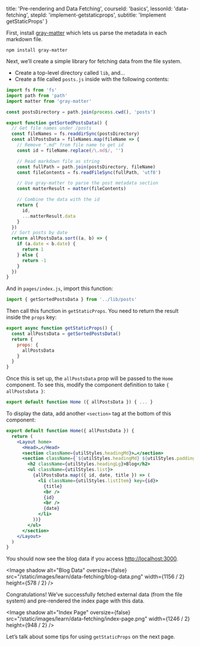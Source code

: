 
  title: 'Pre-rendering and Data Fetching',
  courseId: 'basics',
  lessonId: 'data-fetching',
  stepId: 'implement-getstaticprops',
  subtitle: 'Implement getStaticProps'
}

First, install [gray-matter](https://github.com/jonschlinkert/gray-matter) which lets us parse the metadata in each markdown file.

```shell
npm install gray-matter
```

Next, we’ll create a simple library for fetching data from the file system.

- Create a top-level directory called `lib`, and…
- Create a file called `posts.js` inside with the following contents:

```js
import fs from 'fs'
import path from 'path'
import matter from 'gray-matter'

const postsDirectory = path.join(process.cwd(), 'posts')

export function getSortedPostsData() {
  // Get file names under /posts
  const fileNames = fs.readdirSync(postsDirectory)
  const allPostsData = fileNames.map(fileName => {
    // Remove ".md" from file name to get id
    const id = fileName.replace(/\.md$/, '')

    // Read markdown file as string
    const fullPath = path.join(postsDirectory, fileName)
    const fileContents = fs.readFileSync(fullPath, 'utf8')

    // Use gray-matter to parse the post metadata section
    const matterResult = matter(fileContents)

    // Combine the data with the id
    return {
      id,
      ...matterResult.data
    }
  })
  // Sort posts by date
  return allPostsData.sort((a, b) => {
    if (a.date < b.date) {
      return 1
    } else {
      return -1
    }
  })
}
```

And in `pages/index.js`, import this function:

```js
import { getSortedPostsData } from '../lib/posts'
```

Then call this function in `getStaticProps`. You need to return the result inside the `props` key:

```js
export async function getStaticProps() {
  const allPostsData = getSortedPostsData()
  return {
    props: {
      allPostsData
    }
  }
}
```

Once this is set up, the `allPostsData` prop will be passed to the `Home` component. To see this, modify the component definition to take `{ allPostsData }`:

```jsx
export default function Home ({ allPostsData }) { ... }
```

To display the data, add another `<section>` tag at the bottom of this component:

```jsx
export default function Home({ allPostsData }) {
  return (
    <Layout home>
      <Head>…</Head>
      <section className={utilStyles.headingMd}>…</section>
      <section className={`${utilStyles.headingMd} ${utilStyles.padding1px}`}>
        <h2 className={utilStyles.headingLg}>Blog</h2>
        <ul className={utilStyles.list}>
          {allPostsData.map(({ id, date, title }) => (
            <li className={utilStyles.listItem} key={id}>
              {title}
              <br />
              {id}
              <br />
              {date}
            </li>
          ))}
        </ul>
      </section>
    </Layout>
  )
}
```

You should now see the blog data if you access [http://localhost:3000](http://localhost:3000).

<Image
  shadow
  alt="Blog Data"
  oversize={false}
  src="/static/images/learn/data-fetching/blog-data.png"
  width={1156 / 2}
  height={578 / 2}
/>

Congratulations! We’ve successfully fetched external data (from the file system) and pre-rendered the index page with this data.

<Image
  shadow
  alt="Index Page"
  oversize={false}
  src="/static/images/learn/data-fetching/index-page.png"
  width={1246 / 2}
  height={948 / 2}
/>

Let’s talk about some tips for using `getStaticProps` on the next page.


